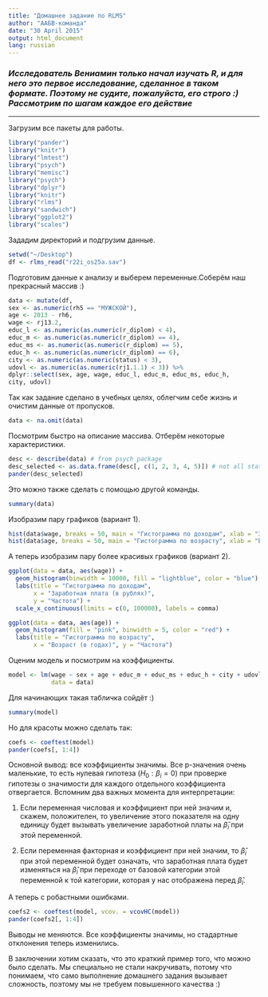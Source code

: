 ```yaml
---
title: "Домашнее задание по RLMS"
author: "AAБB-команда"
date: "30 April 2015"
output: html_document
lang: russian
---
```


<!--
Esli russkie bukvi prevratilis v krakozyabri to:
File --- Reopen with encoding --- UTF-8 --- set as default --- ok
-->

### *Исследователь Вениамин только начал изучать R, и для него это первое исследование, сделанное в таком формате. Поэтому не судите, пожалуйста, его строго :) Рассмотрим по шагам каждое его действие*
***

Загрузим все пакеты для работы.

```r
library("pander")
library("knitr")
library("lmtest")
library("psych")
library("memisc")
library("psych")
library("dplyr")
library("knitr")
library("rlms")
library("sandwich")
library("ggplot2")
library("scales")
```

Зададим директорий и подгрузим данные.
```r
setwd("~/Desktop")
df <- rlms_read("r22i_os25a.sav")
```

Подготовим данные к анализу и выберем переменные.Соберём наш прекрасный массив :)
```r
data <- mutate(df,
sex <- as.numeric(rh5 == "МУЖСКОЙ"),
age <- 2013 - rh6,
wage <- rj13.2,
educ_l <- as.numeric(as.numeric(r_diplom) < 4),
educ_m <- as.numeric(as.numeric(r_diplom) == 4),
educ_ms <- as.numeric(as.numeric(r_diplom) == 5),
educ_h <- as.numeric(as.numeric(r_diplom) == 6),
city <- as.numeric(as.numeric(status) < 3),
udovl <- as.numeric(as.numeric(rj1.1.1) < 3)) %>%
dplyr::select(sex, age, wage, educ_l, educ_m, educ_ms, educ_h,
city, udovl)
```

Так как задание сделано в учебных целях, облегчим себе жизнь и очистим данные от пропусков.
```r
data <- na.omit(data)
```

Посмотрим быстро на описание массива. Отберём некоторые характеристики.
```r
desc <- describe(data) # from psych package
desc_selected <- as.data.frame(desc[, c(1, 2, 3, 4, 5)]) # not all statistics
pander(desc_selected)
```

Это можно также сделать с помощью другой команды.
```r
summary(data)
```


Изобразим пару графиков (вариант 1).
```r
hist(data$wage, breaks = 50, main = "Гистограмма по доходам", xlab = "Заработная плата", ylab = "Частота")
hist(data$age, breaks = 50, main = "Гистограмма по возрасту", xlab = "Возраст", ylab = "Частота")
```

А теперь изобразим пару более красивых графиков (вариант 2).
```r
ggplot(data = data, aes(wage)) + 
  geom_histogram(binwidth = 10000, fill = "lightblue", color = "blue") + 
  labs(title = "Гистограмма по доходам", 
       x = "Заработная плата (в рублях)", 
       y = "Частота") + 
  scale_x_continuous(limits = c(0, 100000), labels = comma)

ggplot(data = data, aes(age)) + 
  geom_histogram(fill = "pink", binwidth = 5, color = "red") + 
  labs(title = "Гистограмма по возрасту", 
       x = "Возраст (в годах)", y = "Частота")

```

Оценим модель и посмотрим на коэффициенты.
```r
model <- lm(wage ~ sex + age + educ_m + educ_ms + educ_h + city + udovl, 
            data = data)
```

Для начинающих такая табличка сойдёт :)
```r
summary(model)
```

Но для красоты можно сделать так:
```r
coefs <- coeftest(model)
pander(coefs[, 1:4])
```

  
Основной вывод: все коэффициенты значимы. Все p-значения очень маленькие, то есть нулевая гипотеза ($H_0: \beta_i = 0$) при проверке гипотезы о значимости для каждого отдельного коэффициента отвергается. Вспомним два важных момента для интерпретации:

1. Если переменная числовая и коэффициент при ней значим и, скажем, положителен, то увеличение этого показателя на одну единицу будет вызывать увеличение заработной платы на $\hat{\beta}_i$ при этой переменной. 

2. Если переменная факторная и коэффициент при ней значим, то $\hat{\beta}_i$ при этой переменной будет означать, что заработная плата будет изменяться на $\hat{\beta}_i$ при переходе от базовой категории этой переменной к той категории, которая у нас отображена перед $\hat{\beta}_i$.

А теперь с робастными ошибками.
```r
coefs2 <- coeftest(model, vcov. = vcovHC(model))
pander(coefs2[, 1:4])
```

Выводы не меняются. Все коэффициенты значимы, но стадартные отклонения теперь изменились. 

В заключении хотим сказать, что это краткий пример того, что можно было сделать. Мы специально не стали накручивать, потому что понимаем, что само выполнение домашнего задания вызывает сложность, поэтому мы не требуем повышенного качества :)






